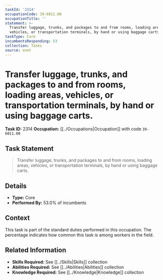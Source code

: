 ```yaml
---
taskId: '2314'
occupationCode: 39-6011.00
occupationTitle: ''
statement: >-
  Transfer luggage, trunks, and packages to and from rooms, loading areas,
  vehicles, or transportation terminals, by hand or using baggage carts.
taskType: Core
incumbentsResponding: 53
collection: Tasks
source: onet
---
```

# Transfer luggage, trunks, and packages to and from rooms, loading areas, vehicles, or transportation terminals, by hand or using baggage carts.

**Task ID:** 2314
**Occupation:** [[../Occupations|Occupation]] with code `39-6011.00`

## Task Statement

> Transfer luggage, trunks, and packages to and from rooms, loading areas, vehicles, or transportation terminals, by hand or using baggage carts.

## Details

- **Type:** Core
- **Performed By:** 53.0% of incumbents

## Context

This task is part of the standard duties performed in this occupation. The percentage indicates how common this task is among workers in the field.

## Related Information

- **Skills Required:** See [[../Skills|Skills]] collection
- **Abilities Required:** See [[../Abilities|Abilities]] collection
- **Knowledge Required:** See [[../Knowledge|Knowledge]] collection
